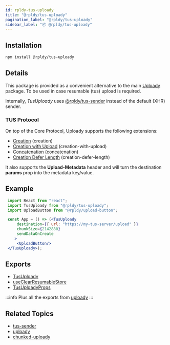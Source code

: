 ```yaml
---
id: rpldy-tus-uploady
title: "@rpldy/tus-uploady"
pagination_label: "@rpldy/tus-uploady"
sidebar_label: "📦 @rpldy/tus-uploady"
---
```


## Installation

```bash npm2yarn
npm install @rpldy/tus-uploady
```

## Details

This package is provided as a convenient alternative to the main [Uploady](rpldy-uploady) package.
To be used in case resumable (tus) upload is required.

Internally, _TusUploady_ uses [@rpldy/tus-sender](rpldy-tus-sender) instead of the default (XHR) sender.

### TUS Protocol

On top of the Core Protocol, Uploady supports the following extensions:

- [Creation](https://tus.io/protocols/resumable-upload.html#creation) (creation)
- [Creation with Upload](https://tus.io/protocols/resumable-upload.html#creation-with-upload) (creation-with-upload)
- [Concatenation](https://tus.io/protocols/resumable-upload.html#concatenation) (concatenation)
- [Creation Defer Length](https://tus.io/protocols/resumable-upload.html#upload-defer-length) (creation-defer-length)

It also supports the __Upload-Metadata__ header and will turn the destination __params__ prop into the metadata key/value.

## Example

```jsx title="TUS - Simple Example"
 import React from "react";
 import TusUploady from "@rpldy/tus-uploady";
 import UploadButton from "@rpldy/upload-button";

 const App = () => (<TusUploady
     destination={{ url: "https://my-tus-server/upload" }}
     chunkSize={2142880}
     sendDataOnCreate
	>
     <UploadButton/>
 </TusUploady>);
 ```

## Exports

* [TusUploady](../api/providers/tus-uploady)
* [useClearResumableStore](../api/hooks/useClearResumableStore)
* [TusUploadyProps](../api/types#tusuploadyprops)

:::info
Plus all the exports from [uploady](rpldy-uploady)
:::

## Related Topics

* [tus-sender](rpldy-tus-sender)
* [uploady](rpldy-uploady)
* [chunked-uploady](rpldy-chunked-uploady)

